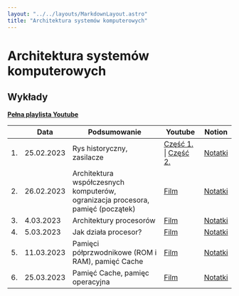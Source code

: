 ```yaml
---
layout: "../../layouts/MarkdownLayout.astro"
title: "Architektura systemów komputerowych"
---
```


# Architektura systemów komputerowych

## Wykłady

[**Pełna playlista Youtube**](https://www.youtube.com/playlist?list=PLxnzOnUpNzMBcamvzq0ktoyRrVv7d7crM)

<div class="overflow-auto">

|     | Data       | Podsumowanie                                                                    | Youtube                                                                              | Notion                                                                                                                           |
| --- | ---------- | ------------------------------------------------------------------------------- | ------------------------------------------------------------------------------------ | -------------------------------------------------------------------------------------------------------------------------------- |
| 1.  | 25.02.2023 | Rys historyczny, zasilacze                                                      | [Część 1.](https://youtu.be/YwQCp4BLqBo) \| [Część 2.](https://youtu.be/F5bRQQndTp8) | [Notatki](https://zippy-tamarillo-525.notion.site/Architektura-System-w-Komputerowych-Wyk-ad-1-91fce88c9d8f4f7ebbcef8c9a075eb86) |
| 2.  | 26.02.2023 | Architektura współczesnych komputerów, ogranizacja procesora, pamięć (początek) | [Film](https://youtu.be/rekkn6gavxM)                                                 | [Notatki](https://zippy-tamarillo-525.notion.site/Architektura-System-w-Komputerowych-Wyk-ad-2-73ad1aa0e5374145b9c4954337115d04) |
| 3.  | 4.03.2023  | Architektury procesorów                                                         | [Film](https://youtu.be/5Ho1fsppn6M)                                                 | [Notatki](https://zippy-tamarillo-525.notion.site/Architektura-System-w-Komputerowych-Wyk-ad-3-8179325aaa224cd5a1b312a7fb4945e6) |
| 4.  | 5.03.2023  | Jak działa procesor?                                                            | [Film](https://youtu.be/n_oWUbs9ejs)                                                 | [Notatki](https://zippy-tamarillo-525.notion.site/Architektura-System-w-Komputerowych-Wyk-ad-4-bcd22249388648099dfca0eeab410062) |
| 5.  | 11.03.2023 | Pamięci półprzwodnikowe (ROM i RAM), pamięć Cache                               | [Film](https://youtu.be/6qojpGamM6g)                                                 | [Notatki](https://zippy-tamarillo-525.notion.site/Architektura-System-w-Komputerowych-Wyk-ad-5-4c1634bcef914f779833560d2137e402) |
| 6.  | 25.03.2023 | Pamięć Cache, pamięc operacyjna                                                 | [Film](https://youtu.be/elNxoOqPK9g)                                                 | [Notatki](https://zippy-tamarillo-525.notion.site/Architektura-System-w-Komputerowych-Wyk-ad-6-fb8b93a43bb24c869c0786cc50cb6b0f) |

</div>
